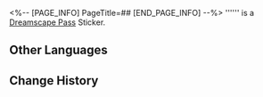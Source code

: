 <%-- [PAGE_INFO]
PageTitle=##
[END_PAGE_INFO] --%>
{{Stub|Location information}}
{{Item Infobox
|id          = 223411
|image       = Dreamscape Pass Sticker .png{{subst:void|<!--$UPLOAD:<<SpriteOutput/ItemFigures/Figure_Testmaterial01.png>-<Dreamscape Pass Sticker .png>-<Item Icons>>-->}}
|type        = Dreamscape Pass Sticker
|invCategory = 
|rarity      = 4
|effect      = 
|description = Digital stickers that can be used to decorate the pages of the Dreamtour Handbook. They come in many different styles.
}}
'''''' is a [[Dreamscape Pass]] Sticker.

==Other Languages==
{{Other Languages
|en   = 
|zhs  = 
|zht  = 
|ja   = 
|ko   = 
|es   = 
|fr   = 
|ru   = 
|th   = 
|vi   = 
|de   = 
|id   = 
|pt   = 
}}

==Change History==
{{Change History|2.1}}